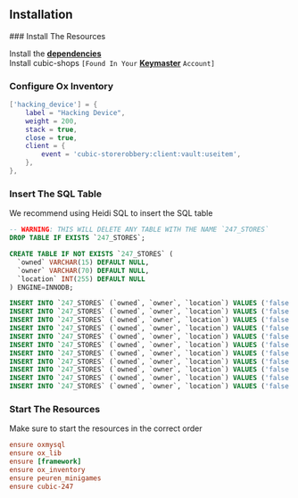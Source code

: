 ## Installation


<Steps>
### Install The Resources
 
Install the [**dependencies**](../shops#dependencies) <br/>
Install cubic-shops `[Found In Your` [**Keymaster**](https://keymaster.fivem.net) `Account]`

### Configure Ox Inventory

<FileTree>
  <FileTree.Folder name="ox_inventory" defaultOpen>
    <FileTree.Folder name="data" defaultOpen>
      <FileTree.File name="items.lua" />
    </FileTree.Folder>
  </FileTree.Folder>
</FileTree>

```lua filename="items.lua" copy showLineNumbers
['hacking_device'] = { 
	label = "Hacking Device",
	weight = 200,
	stack = true,
	close = true,
	client = {
		event = 'cubic-storerobbery:client:vault:useitem',
	},
},
```

### Insert The SQL Table

We recommend using Heidi SQL to insert the SQL table

<FileTree>
  <FileTree.Folder name="cubic-shops" defaultOpen>
    <FileTree.Folder name="cfg" defaultOpen>
      <FileTree.File name="sql.sql" />
    </FileTree.Folder>
  </FileTree.Folder>
</FileTree>

```sql filename="sql.sql" copy showLineNumbers
-- WARNING: THIS WILL DELETE ANY TABLE WITH THE NAME `247_STORES`
DROP TABLE IF EXISTS `247_STORES`;

CREATE TABLE IF NOT EXISTS `247_STORES` (
  `owned` VARCHAR(15) DEFAULT NULL,
  `owner` VARCHAR(70) DEFAULT NULL,
  `location` INT(255) DEFAULT NULL
) ENGINE=INNODB;

INSERT INTO `247_STORES` (`owned`, `owner`, `location`) VALUES ('false', NULL, '1');
INSERT INTO `247_STORES` (`owned`, `owner`, `location`) VALUES ('false', NULL, '2');
INSERT INTO `247_STORES` (`owned`, `owner`, `location`) VALUES ('false', NULL, '3');
INSERT INTO `247_STORES` (`owned`, `owner`, `location`) VALUES ('false', NULL, '4');
INSERT INTO `247_STORES` (`owned`, `owner`, `location`) VALUES ('false', NULL, '5');
INSERT INTO `247_STORES` (`owned`, `owner`, `location`) VALUES ('false', NULL, '6');
INSERT INTO `247_STORES` (`owned`, `owner`, `location`) VALUES ('false', NULL, '7');
INSERT INTO `247_STORES` (`owned`, `owner`, `location`) VALUES ('false', NULL, '8');
INSERT INTO `247_STORES` (`owned`, `owner`, `location`) VALUES ('false', NULL, '9');
INSERT INTO `247_STORES` (`owned`, `owner`, `location`) VALUES ('false', NULL, '10');
INSERT INTO `247_STORES` (`owned`, `owner`, `location`) VALUES ('false', NULL, '11'); -- Optional, gabz 24/7 next to Otto's
```

### Start The Resources

Make sure to start the resources in the correct order

```ini filename="server.cfg" copy showLineNumbers
ensure oxmysql
ensure ox_lib
ensure [framework]
ensure ox_inventory
ensure peuren_minigames
ensure cubic-247
```
</Steps>